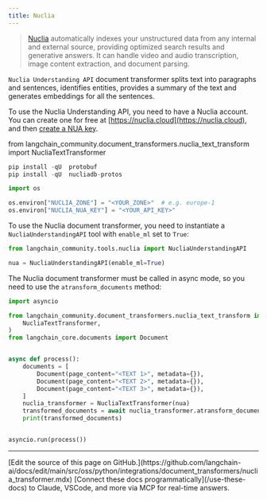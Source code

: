 ```yaml
---
title: Nuclia
---
```


>[Nuclia](https://nuclia.com) automatically indexes your unstructured data from any internal and external source, providing optimized search results and generative answers. It can handle video and audio transcription, image content extraction, and document parsing.

`Nuclia Understanding API` document transformer splits text into paragraphs and sentences, identifies entities, provides a summary of the text and generates embeddings for all the sentences.

To use the Nuclia Understanding API, you need to have a Nuclia account. You can create one for free at [https://nuclia.cloud](https://nuclia.cloud), and then [create a NUA key](https://docs.nuclia.dev/docs/docs/using/understanding/intro).

from langchain_community.document_transformers.nuclia_text_transform import NucliaTextTransformer

```python
pip install -qU  protobuf
pip install -qU  nucliadb-protos
```

```python
import os

os.environ["NUCLIA_ZONE"] = "<YOUR_ZONE>"  # e.g. europe-1
os.environ["NUCLIA_NUA_KEY"] = "<YOUR_API_KEY>"
```

To use the Nuclia document transformer, you need to instantiate a `NucliaUnderstandingAPI` tool with `enable_ml` set to `True`:

```python
from langchain_community.tools.nuclia import NucliaUnderstandingAPI

nua = NucliaUnderstandingAPI(enable_ml=True)
```

The Nuclia document transformer must be called in async mode, so you need to use the `atransform_documents` method:

```python
import asyncio

from langchain_community.document_transformers.nuclia_text_transform import (
    NucliaTextTransformer,
)
from langchain_core.documents import Document


async def process():
    documents = [
        Document(page_content="<TEXT 1>", metadata={}),
        Document(page_content="<TEXT 2>", metadata={}),
        Document(page_content="<TEXT 3>", metadata={}),
    ]
    nuclia_transformer = NucliaTextTransformer(nua)
    transformed_documents = await nuclia_transformer.atransform_documents(documents)
    print(transformed_documents)


asyncio.run(process())
```

---

<Callout icon="pen-to-square" iconType="regular">
    [Edit the source of this page on GitHub.](https://github.com/langchain-ai/docs/edit/main/src/oss/python/integrations/document_transformers/nuclia_transformer.mdx)
</Callout>
<Tip icon="terminal" iconType="regular">
    [Connect these docs programmatically](/use-these-docs) to Claude, VSCode, and more via MCP for    real-time answers.
</Tip>
